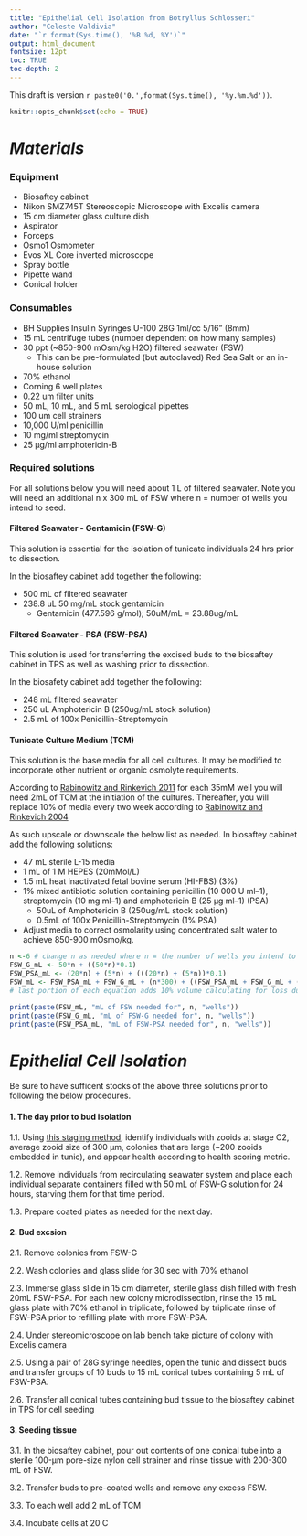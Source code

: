 ```yaml
---
title: "Epithelial Cell Isolation from Botryllus Schlosseri"
author: "Celeste Valdivia"
date: "`r format(Sys.time(), '%B %d, %Y')`"
output: html_document
fontsize: 12pt
toc: TRUE
toc-depth: 2
---
```


This draft is version `r paste0('0.',format(Sys.time(), '%y.%m.%d'))`.

```r
knitr::opts_chunk$set(echo = TRUE)
```

# *Materials*

### Equipment
- Biosaftey cabinet
- Nikon SMZ745T Stereoscopic Microscope with Excelis camera
- 15 cm diameter glass culture dish
- Aspirator
- Forceps
- Osmo1 Osmometer
- Evos XL Core inverted microscope
- Spray bottle
- Pipette wand
- Conical holder

### Consumables 
- BH Supplies Insulin Syringes U-100 28G 1ml/cc 5/16" (8mm)
- 15 mL centrifuge tubes (number dependent on how many samples)
- 30 ppt (~850-900 mOsm/kg H2O) filtered seawater (FSW)
  - This can be pre-formulated (but autoclaved) Red Sea Salt or an in-house solution
- 70% ethanol
- Corning 6 well plates
- 0.22 um filter units
- 50 mL, 10 mL, and 5 mL serological pipettes
- 100 um cell strainers
- 10,000 U/ml penicillin 
- 10 mg/ml streptomycin
- 25 μg/ml amphotericin-B

### Required solutions

For all solutions below you will need about 1 L of filtered seawater. Note you will need an additional n x 300 mL of FSW where n = number of wells you intend to seed.

#### Filtered Seawater - Gentamicin (FSW-G)
This solution is essential for the isolation of tunicate individuals 24 hrs prior to dissection.

In the biosaftey cabinet add together the following:

- 500 mL of filtered seawater
- 238.8 uL 50 mg/mL stock gentamicin
  - Gentamicin (477.596 g/mol); 50uM/mL = 23.88ug/mL

#### Filtered Seawater - PSA (FSW-PSA)
This solution is used for transferring the excised buds to the biosaftey cabinet in TPS as well as washing prior to dissection.

In the biosafety cabinet add together the following:

- 248 mL filtered seawater
- 250 uL Amphotericin B (250ug/mL stock solution)
- 2.5 mL of 100x Penicillin-Streptomycin

#### Tunicate Culture Medium (TCM)
This solution is the base media for all cell cultures. It may be modified to incorporate other nutrient or organic osmolyte requirements. 

According to [Rabinowitz and Rinkevich 2011](https://link.springer.com/article/10.1007/s11626-010-9357-4) for each 35mM well you will need 2mL of TCM at the initiation of the cultures. Thereafter, you will replace 10% of media every two week according to [Rabinowitz and Rinkevich 2004](https://pubmed.ncbi.nlm.nih.gov/15801159/) 

As such upscale or downscale the below list as needed. In biosaftey cabinet add the following solutions:

- 47 mL sterile L-15 media
- 1 mL of 1 M HEPES (20mMol/L)
- 1.5 mL heat inactivated fetal bovine serum (HI-FBS) (3%)
- 1%  mixed antibiotic solution containing penicillin (10 000 U ml–1), streptomycin (10 mg ml–1) and amphotericin B (25 μg ml–1) (PSA)
  - 50uL of Amphotericin B (250ug/mL stock solution) 
  - 0.5mL of 100x Penicillin-Streptomycin (1% PSA)

- Adjust media to correct osmolarity using concentrated salt water to achieve 850-900 mOsmo/kg. 

```r
n <-6 # change n as needed where n = the number of wells you intend to seed
FSW_G_mL <- 50*n + ((50*n)*0.1)
FSW_PSA_mL <- (20*n) + (5*n) + (((20*n) + (5*n))*0.1)
FSW_mL <- FSW_PSA_mL + FSW_G_mL + (n*300) + ((FSW_PSA_mL + FSW_G_mL + (n*300))*0.1) 
# last portion of each equation adds 10% volume calculating for loss during water transfer
```

```r
print(paste(FSW_mL, "mL of FSW needed for", n, "wells"))
print(paste(FSW_G_mL, "mL of FSW-G needed for", n, "wells"))
print(paste(FSW_PSA_mL, "mL of FSW-PSA needed for", n, "wells"))
```

# *Epithelial Cell Isolation*
Be sure to have sufficent stocks of the above three solutions prior to following the below procedures.

#### 1. The day prior to bud isolation
1.1. Using [this staging method](https://valeste.github.io/2023-04-07-Devo-Bsc/), identify individuals with zooids at stage C2, average zooid size of 300 μm, colonies that are large (~200 zooids embedded in tunic), and appear health according to health scoring metric.

1.2. Remove individuals from recirculating seawater system and place each individual separate containers filled with 50 mL of FSW-G solution for 24 hours, starving them for that time period.

1.3. Prepare coated plates as needed for the next day.

#### 2. Bud excsion
2.1. Remove colonies from FSW-G

2.2. Wash colonies and glass slide for 30 sec with 70% ethanol

2.3. Immerse glass slide in 15 cm diameter, sterile glass dish filled with fresh 20mL FSW-PSA. For each new colony microdissection, rinse the 15 mL glass plate with 70% ethanol in triplicate, followed by triplicate rinse of FSW-PSA prior to refilling plate with more FSW-PSA.

2.4. Under stereomicroscope on lab bench take picture of colony with Excelis camera

2.5. Using a pair of 28G syringe needles, open the tunic and dissect buds and transfer groups of 10 buds to 15 mL conical tubes containing 5 mL of FSW-PSA.

2.6. Transfer all conical tubes containing bud tissue to the biosaftey cabinet in TPS for cell seeding


#### 3. Seeding tissue
3.1. In the biosaftey cabinet, pour out contents of one conical tube into a sterile 100-μm pore-size nylon cell strainer and rinse tissue with 200-300 mL of FSW.

3.2. Transfer buds to pre-coated wells and remove any excess FSW.

3.3. To each well add 2 mL of TCM

3.4. Incubate cells at 20 C






